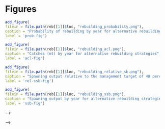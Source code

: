 \clearpage
# Figures

<!-- Main run figures -->
```r
add_figure(
filein = file.path(reb[[1]]$loc, "rebuilding_probability.png"), 
caption = "Probability of rebuilding by year for alternative rebuilding strategies",
label = 'prob-fig')
```

```r
add_figure(
filein = file.path(reb[[1]]$loc, "rebuilding_acl.png"), 
caption = "Catches (mt) by year for alternative rebuilding strategies",
label = 'acl-fig')
```

```r
add_figure(
filein = file.path(reb[[1]]$loc, "rebuilding_relative_sb.png"), 
caption = "Spawning output relative to the management target of 40 percent of unfished spawning output by year for alternative rebuilding strategies",
label = 'rel-ssb-fig')
```

```r
add_figure(
filein = file.path(reb[[1]]$loc, "rebuilding_ssb.png"), 
caption = "Spawning output by year for alternative rebuilding strategies",
label = 'ssb-fig')
```


<!-- <!-- Runs with no abc max --> -->
<!-- ```{r, results = 'asis'} -->
<!-- add_figure( -->
<!-- filein = file.path(reb[[2]]$loc, "rebuilding_probability.png"),  -->
<!-- caption = "Probability of rebuilding by year for alternative rebuilding strategies when not constraining catches by the ABC", -->
<!-- label = 'prob-fig-noABCmax') -->
<!-- ``` -->

<!-- ```{r, results = 'asis'} -->
<!-- add_figure( -->
<!-- filein = file.path(reb[[2]]$loc, "rebuilding_acl.png"),  -->
<!-- caption = "Catches (mt) by year for alternative rebuilding strategies when not constraining catches by the ABC", -->
<!-- label = 'acl-fig-noABCmax') -->
<!-- ``` -->

<!-- ```{r, results = 'asis'} -->
<!-- add_figure( -->
<!-- filein = file.path(reb[[2]]$loc, "rebuilding_relative_sb.png"),  -->
<!-- caption = "Spawning output relative to the management target of 40 percent of unfished spawning output by year for alternative rebuilding strategies when not constraining catches by the ABC", -->
<!-- label = 'rel-ssb-fig-noABCmax') -->
<!-- ``` -->

<!-- ```{r, results = 'asis'} -->
<!-- add_figure( -->
<!-- filein = file.path(reb[[2]]$loc, "rebuilding_ssb.png"),  -->
<!-- caption = "Spawning output by year for alternative rebuilding strategies when not constraining catches by the ABC", -->
<!-- label = 'ssb-fig-noABCmax') -->
<!-- ``` -->


<!-- <!-- Runs based on SS model with sex = 1 --> -->
<!-- ```{r, results = 'asis'} -->
<!-- add_figure( -->
<!-- filein = file.path(reb[[3]]$loc, "rebuilding_probability.png"),  -->
<!-- caption = "Probability of rebuilding by year for alternative rebuilding strategies when based on an SS model with sex = 1", -->
<!-- label = 'prob-fig-sex1') -->
<!-- ``` -->

<!-- ```{r, results = 'asis'} -->
<!-- add_figure( -->
<!-- filein = file.path(reb[[3]]$loc, "rebuilding_acl.png"),  -->
<!-- caption = "Catches (mt) by year for alternative rebuilding strategies when based on an SS model with sex = 1", -->
<!-- label = 'acl-fig-sex1') -->
<!-- ``` -->

<!-- ```{r, results = 'asis'} -->
<!-- add_figure( -->
<!-- filein = file.path(reb[[3]]$loc, "rebuilding_relative_sb.png"),  -->
<!-- caption = "Spawning output relative to the management target of 40 percent of unfished spawning output by year for alternative rebuilding strategies when based on an SS model with sex = 1", -->
<!-- label = 'rel-ssb-fig-sex1') -->
<!-- ``` -->

<!-- ```{r, results = 'asis'} -->
<!-- add_figure( -->
<!-- filein = file.path(reb[[3]]$loc, "rebuilding_ssb.png"),  -->
<!-- caption = "Spawning output by year for alternative rebuilding strategies when based on an SS model with sex = 1", -->
<!-- label = 'ssb-fig-sex1') -->
<!-- ``` -->
